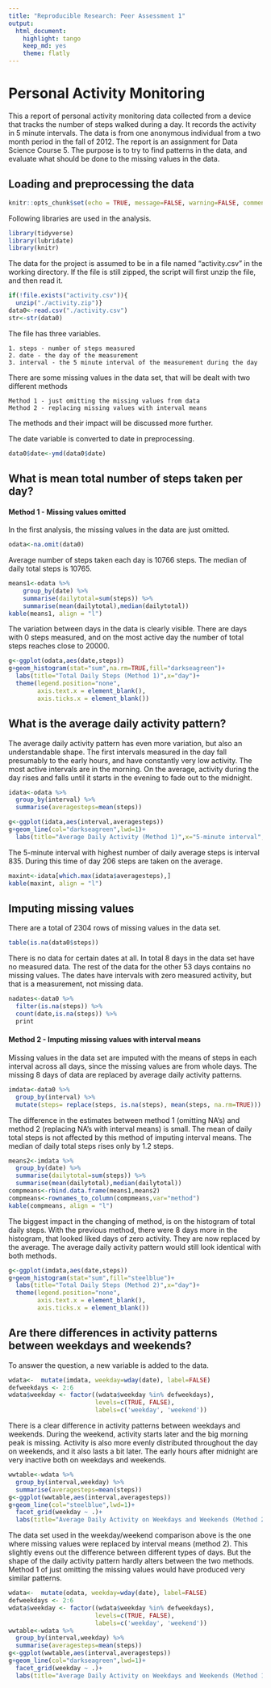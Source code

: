 ```yaml
---
title: "Reproducible Research: Peer Assessment 1"
output: 
  html_document:
    highlight: tango
    keep_md: yes
    theme: flatly
---
```


# Personal Activity Monitoring

This a report of personal activity monitoring data collected from a device that tracks the number of steps walked during a day. It records the activity in 5 minute intervals. The data is from one anonymous individual from a two month period in the fall of 2012. The report is an assignment for Data Science Course 5. The purpose is to try to find patterns in the data, and evaluate what should be done to the missing values in the data.


## Loading and preprocessing the data
```r
knitr::opts_chunk$set(echo = TRUE, message=FALSE, warning=FALSE, comment="")
```

Following libraries are used in the analysis.
```r
library(tidyverse)
library(lubridate)
library(knitr)
```

The data for the project is assumed to be in a file named "activity.csv" in the working directory. If the file is still zipped, the script will first unzip the file, and then read it.

```r
if(!file.exists("activity.csv")){
  unzip("./activity.zip")}
data0<-read.csv("./activity.csv")
str<-str(data0)
```

The file has three variables.  

    1. steps - number of steps measured  
    2. date - the day of the measurement  
    3. interval - the 5 minute interval of the measurement during the day

There are some missing values in the data set, that will be dealt with two different methods  

    Method 1 - just omitting the missing values from data  
    Method 2 - replacing missing values with interval means  
The methods and their impact will be discussed more further.

The date variable is converted to date in preprocessing.
```r
data0$date<-ymd(data0$date)
```


## What is mean total number of steps taken per day?


#### Method 1 - Missing values omitted

In the first analysis, the missing values in the data are just omitted. 
```r
odata<-na.omit(data0)
```

Average number of steps taken each day is 10766 steps.  The median of daily total steps is 10765. 
```r
means1<-odata %>%
    group_by(date) %>%
    summarise(dailytotal=sum(steps)) %>%
    summarise(mean(dailytotal),median(dailytotal))
kable(means1, align = "l")
```


The variation between days in the data is clearly visible. There are days with 0 steps measured, and on the most active day the number of total steps reaches close to 20000.

```r
g<-ggplot(odata,aes(date,steps))
g+geom_histogram(stat="sum",na.rm=TRUE,fill="darkseagreen")+
  labs(title="Total Daily Steps (Method 1)",x="day")+
  theme(legend.position="none",
        axis.text.x = element_blank(),
        axis.ticks.x = element_blank())
```

## What is the average daily activity pattern?


The average daily activity pattern has even more variation, but also an understandable shape. The first intervals measured in the day fall presumably to the early hours, and have constantly very low activity. The most active intervals are in the morning. On the average, activity during the day rises and falls until it starts in the evening to fade out to the midnight.

```r
idata<-odata %>%
  group_by(interval) %>%
  summarise(averagesteps=mean(steps))

g<-ggplot(idata,aes(interval,averagesteps))
g+geom_line(col="darkseagreen",lwd=1)+
  labs(title="Average Daily Activity (Method 1)",x="5-minute interval",y="average steps")
```

The 5-minute interval with highest number of daily average steps is interval 835. During this time of day 206 steps are taken on the average.

```r
maxint<-idata[which.max(idata$averagesteps),]
kable(maxint, align = "l")
```

## Imputing missing values

There are a total of 2304 rows of missing values in the data set. 
```r
table(is.na(data0$steps))
```


There is no data for certain dates at all. In total 8 days in the data set have no measured data. The rest of the data for the other 53 days contains no missing values. The dates have intervals with zero measured activity, but that is a measurement, not missing data.


```r
nadates<-data0 %>%
  filter(is.na(steps)) %>%
  count(date,is.na(steps)) %>%
  print
```

#### Method 2 - Imputing missing values with interval means

Missing values in the data set are imputed with the means of steps in each interval across all days, since the missing values are from whole days. The missing 8 days of data are replaced by average daily activity patterns.

```r
imdata<-data0 %>%
  group_by(interval) %>%
  mutate(steps= replace(steps, is.na(steps), mean(steps, na.rm=TRUE)))
```

The difference in the estimates between method 1 (omitting NA's) and method 2 (replacing NA's with interval means) is small. The mean of daily total steps is not affected by this method of imputing interval means. The median of daily total steps rises only by 1.2 steps. 

```r
means2<-imdata %>%
  group_by(date) %>%
  summarise(dailytotal=sum(steps)) %>%
  summarise(mean(dailytotal),median(dailytotal))
compmeans<-rbind.data.frame(means1,means2)
compmeans<-rownames_to_column(compmeans,var="method")
kable(compmeans, align = "l")
```


The biggest impact in the changing of method, is on the histogram of total daily steps. With the previous method, there were 8 days more in the histogram, that looked liked days of zero activity. They are now replaced by the average. The average daily activity pattern would still look identical with both methods.


```r
g<-ggplot(imdata,aes(date,steps))
g+geom_histogram(stat="sum",fill="steelblue")+
  labs(title="Total Daily Steps (Method 2)",x="day")+
  theme(legend.position="none",
        axis.text.x = element_blank(),
        axis.ticks.x = element_blank())
```




## Are there differences in activity patterns between weekdays and weekends?

To answer the question, a new variable is added to the data. 
```r
wdata<-  mutate(imdata, weekday=wday(date), label=FALSE)
defweekdays <- 2:6
wdata$weekday <- factor((wdata$weekday %in% defweekdays), 
                        levels=c(TRUE, FALSE), 
                        labels=c('weekday', 'weekend'))
```

There is a clear difference in activity patterns between weekdays and weekends. During the weekend, activity starts later and the big morning peak is missing. Activity is also more evenly distributed throughout the day on weekends, and it also lasts a bit later. The early hours after midnight are very inactive both on weekdays and weekends.

```r
wwtable<-wdata %>%
  group_by(interval,weekday) %>%
  summarise(averagesteps=mean(steps))
g<-ggplot(wwtable,aes(interval,averagesteps))
g+geom_line(col="steelblue",lwd=1)+
  facet_grid(weekday ~ .)+
  labs(title="Average Daily Activity on Weekdays and Weekends (Method 2)",x="5-minute interval",y="average steps")
```

The data set used in the weekday/weekend comparison above is the one where missing values were replaced by interval means (method 2). This slightly evens out the difference between different types of days. But the shape of the daily activity pattern hardly alters between the two methods. Method 1 of just omitting the missing values would have produced very similar patterns.

```r
wdata<-  mutate(odata, weekday=wday(date), label=FALSE)
defweekdays <- 2:6
wdata$weekday <- factor((wdata$weekday %in% defweekdays), 
                        levels=c(TRUE, FALSE), 
                        labels=c('weekday', 'weekend'))
wwtable<-wdata %>%
  group_by(interval,weekday) %>%
  summarise(averagesteps=mean(steps))
g<-ggplot(wwtable,aes(interval,averagesteps))
g+geom_line(col="darkseagreen",lwd=1)+
  facet_grid(weekday ~ .)+
  labs(title="Average Daily Activity on Weekdays and Weekends (Method 1)",x="5-minute interval",y="average steps")
```


